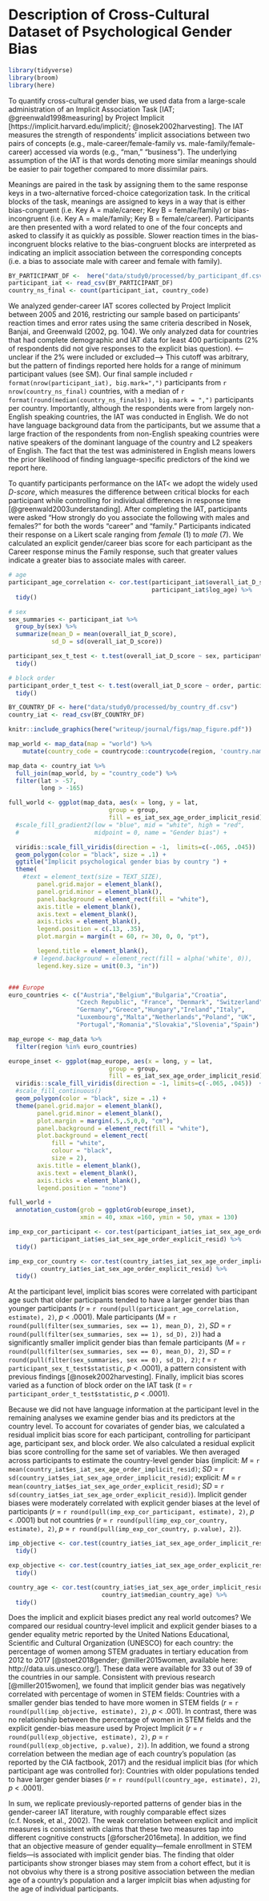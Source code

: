 # Description of Cross-Cultural Dataset of Psychological Gender Bias

```r
library(tidyverse)
library(broom)
library(here)
```

To quantify cross-cultural gender bias, we used data from a large-scale administration of an Implicit  Association Task [IAT; @greenwald1998measuring] by Project Implicit [https://implicit.harvard.edu/implicit/; @nosek2002harvesting]. The IAT measures the strength of respondents' implicit associations between two pairs of concepts (e.g., male-career/female-family vs. male-family/female-career) accessed via words (e.g., “man," “business”). The underlying assumption of the IAT  is that words denoting more similar meanings should be easier to pair together compared to more dissimilar pairs. 

Meanings are paired in the task by assigning them to the same response keys in a two-alternative forced-choice categorization task. In the critical blocks of the task, meanings are assigned to keys in a way that is either bias-congruent (i.e.\ Key A = male/career; Key B = female/family) or bias-incongruent (i.e.\ Key A = male/family; Key B = female/career). Participants are then presented with a word related to one of the four concepts and asked to classify it as quickly as possible. Slower reaction times in the bias-incongruent blocks relative to the bias-congruent blocks are interpreted as indicating an implicit association between the corresponding concepts (i.e.\ a bias to associate male with career and female with family).

<!-- Let's put in a link / cross-reference here to a list of the words used-->

```r
BY_PARTICIPANT_DF <-  here("data/study0/processed/by_participant_df.csv")
participant_iat <- read_csv(BY_PARTICIPANT_DF)
country_ns_final <- count(participant_iat, country_code)
```

We analyzed gender-career IAT scores collected by Project Implicit between 2005 and 2016, restricting our sample based on participants' reaction times and error rates using the same criteria described in Nosek, Banjai, and Greenwald (2002, pg.\ 104). We only analyzed data for countries that had complete demographic and IAT data for least 400 participants (2% of respondents did not give responses to the explicit bias question). 
<--unclear if the 2% were included or excluded-->
This cutoff was arbitrary, but the pattern of findings reported here holds for a range of minimum participant values (see SM). Our final sample included `r format(nrow(participant_iat), big.mark=",")` participants from `r nrow(country_ns_final)` countries, with a median of `r format(round(median(country_ns_final$n)), big.mark = ",")` participants per country. Importantly, although the respondents were from largely non-English speaking countries, the IAT was conducted in English. We do not have language background data from the participants, but we assume that a large fraction of the respondents from non-English speaking countries were native speakers of the dominant language of the country and L2 speakers of English. The fact that the test was administered in English means lowers the prior likelihood of finding language-specific predictors of the kind we report here. 

To quantify participants performance on the IAT< we adopt the widely used _D-score_, which measures the difference between critical blocks for each participant while controlling for  individual differences in response time [@greenwald2003understanding]. After completing the IAT, participants were asked "How strongly do you associate the following with males and females?" for both the words "career" and "family." Participants indicated their response on a Likert scale ranging from _female_ (1) to _male_ (7). We calculated an explicit gender/career bias score for each participant as the Career response minus the Family response, such that greater values indicate a greater bias to associate males with career. <!-- maybe had a reference here to a previous quantification of the explicit bias in this way, e.g., "as in REF"--> 

```r
# age
participant_age_correlation <- cor.test(participant_iat$overall_iat_D_score,
                                        participant_iat$log_age) %>%
  tidy()

# sex
sex_summaries <- participant_iat %>%
  group_by(sex) %>%
  summarize(mean_D = mean(overall_iat_D_score),
            sd_D = sd(overall_iat_D_score))

participant_sex_t_test <- t.test(overall_iat_D_score ~ sex, participant_iat) %>%
  tidy()

# block order
participant_order_t_test <- t.test(overall_iat_D_score ~ order, participant_iat) %>%
  tidy()
```

 

```r

BY_COUNTRY_DF <- here("data/study0/processed/by_country_df.csv")
country_iat <- read_csv(BY_COUNTRY_DF)

knitr::include_graphics(here("writeup/journal/figs/map_figure.pdf"))
```

```r
map_world <- map_data(map = "world") %>%
    mutate(country_code = countrycode::countrycode(region, 'country.name', 'iso2c'))

map_data <- country_iat %>%
  full_join(map_world, by = "country_code") %>%
  filter(lat > -57,
         long > -165)

full_world <- ggplot(map_data, aes(x = long, y = lat,
                            group = group,
                            fill = es_iat_sex_age_order_implicit_resid)) +
  #scale_fill_gradient2(low = "blue", mid = "white", high = "red",
  #                     midpoint = 0, name = "Gender bias") +

  viridis::scale_fill_viridis(direction = -1,  limits=c(-.065, .045))  +
  geom_polygon(color = "black", size = .1) +
  ggtitle("Implicit psychological gender bias by country ") +
  theme(
    #text = element_text(size = TEXT_SIZE),
        panel.grid.major = element_blank(),
        panel.grid.minor = element_blank(),
        panel.background = element_rect(fill = "white"),
        axis.title = element_blank(),
        axis.text = element_blank(),
        axis.ticks = element_blank(),
        legend.position = c(.13, .35),
        plot.margin = margin(t = 60, r= 30, 0, 0, "pt"),

        legend.title = element_blank(),
       # legend.background = element_rect(fill = alpha('white', 0)),
        legend.key.size = unit(0.3, "in"))


### Europe
euro_countries <- c("Austria","Belgium","Bulgaria","Croatia",
                   "Czech Republic", "France", "Denmark", "Switzerland",
                   "Germany","Greece","Hungary","Ireland","Italy",
                   "Luxembourg","Malta","Netherlands","Poland", "UK",
                   "Portugal","Romania","Slovakia","Slovenia","Spain")

map_europe <- map_data %>%
  filter(region %in% euro_countries)

europe_inset <- ggplot(map_europe, aes(x = long, y = lat,
                            group = group,
                            fill = es_iat_sex_age_order_implicit_resid)) +
  viridis::scale_fill_viridis(direction = -1, limits=c(-.065, .045))  +
  #scale_fill_continuous()
  geom_polygon(color = "black", size = .1) +
  theme(panel.grid.major = element_blank(),
        panel.grid.minor = element_blank(),
        plot.margin = margin(.5,.5,0,0, "cm"),
        panel.background = element_rect(fill = "white"),
        plot.background = element_rect(
            fill = "white",
            colour = "black",
            size = 2),
        axis.title = element_blank(),
        axis.text = element_blank(),
        axis.ticks = element_blank(),
        legend.position = "none")

full_world +
  annotation_custom(grob = ggplotGrob(europe_inset),
                    xmin = 40, xmax =160, ymin = 50, ymax = 130)
```

```r
imp_exp_cor_participant <- cor.test(participant_iat$es_iat_sex_age_order_implicit_resid,
         participant_iat$es_iat_sex_age_order_explicit_resid) %>%
  tidy()

imp_exp_cor_country <- cor.test(country_iat$es_iat_sex_age_order_implicit_resid,
         country_iat$es_iat_sex_age_order_explicit_resid) %>%
  tidy()
```


At the participant level, implicit bias scores were correlated with
participant age such that older participants tended to have a larger
gender bias than younger participants  (_r_ = `r round(pull(participant_age_correlation, estimate), 2)`, _p_ < .0001). Male participants (_M_ = `r round(pull(filter(sex_summaries, sex == 1), mean_D), 2)`, _SD_ = `r round(pull(filter(sex_summaries, sex == 1), sd_D), 2)`) had a significantly smaller implicit gender bias than female participants (_M_ = `r  round(pull(filter(sex_summaries, sex == 0), mean_D), 2)`, _SD_ = `r round(pull(filter(sex_summaries, sex == 0), sd_D), 2)`; _t_ = `r participant_sex_t_test$statistic`, _p_ < .0001), a pattern consistent with previous findings [@nosek2002harvesting]. Finally, implicit bias scores varied as a function of block order on the IAT task (_t_ = `r participant_order_t_test$statistic`, _p_ < .0001). 

Because we did not have language information at the participant level in the remaining analyses we examine gender bias and its predictors at the country level. To account for covariates of gender bias,  we calculated a residual implicit bias score for each participant, controlling for participant age, participant sex, and block order.
<!-- Significance of block order unclear.. it's not mentioned what it is --> 
 We also calculated a residual explicit bias score controlling for the same set of variables. We then averaged across participants to estimate the country-level gender bias  (implicit: _M_ = `r mean(country_iat$es_iat_sex_age_order_implicit_resid)`; _SD_ = `r sd(country_iat$es_iat_sex_age_order_implicit_resid)`; explicit: _M_ = `r mean(country_iat$es_iat_sex_age_order_explicit_resid)`; _SD_ = `r sd(country_iat$es_iat_sex_age_order_explicit_resid)`). Implicit gender biases were moderately correlated with explicit gender biases at the level of participants (_r_ = `r round(pull(imp_exp_cor_participant, estimate), 2)`, _p_ < .0001) but not countries (_r_ = `r round(pull(imp_exp_cor_country, estimate), 2)`, _p_ = `r round(pull(imp_exp_cor_country, p.value), 2)`). 

```r
imp_objective <- cor.test(country_iat$es_iat_sex_age_order_implicit_resid, country_iat$per_women_stem_2012_2017) %>%
  tidy()

exp_objective <- cor.test(country_iat$es_iat_sex_age_order_explicit_resid, country_iat$per_women_stem_2012_2017) %>%
  tidy()

country_age <- cor.test(country_iat$es_iat_sex_age_order_implicit_resid,
                          country_iat$median_country_age) %>%
  tidy()
```

Does the implicit and explicit biases predict any real world outcomes? We compared our residual country-level implicit and explicit gender biases to a gender equality metric reported by the United Nations Educational, Scientific and Cultural Organization (UNESCO) for each country: the percentage of women among STEM graduates in tertiary education from 2012 to 2017 [@stoet2018gender; @miller2015women, available here: http://data.uis.unesco.org/]. These data were available for 33 out of 39 of the countries in our sample. Consistent with previous research [@miller2015women], we found that implicit gender bias was negatively correlated with percentage of women in STEM fields: Countries with a smaller gender bias tended to have more women in STEM fields (_r_ = `r round(pull(imp_objective, estimate), 2)`, _p_ < .001). In contrast, there was no relationship between the percentage of women in STEM fields and the explicit gender-bias measure used by Project Implicit (_r_ = `r round(pull(exp_objective, estimate), 2)`, _p_ = `r round(pull(exp_objective, p.value), 2)`). In addition, we found a strong correlation between the median age of each country's population (as reported by the CIA factbook, 2017) and the residual implicit bias (for which participant age was controlled for): Countries with older populations tended to have larger gender biases (_r_ = `r round(pull(country_age, estimate), 2)`, _p_ < .0001). 
<!-- for this last analysis, this is controlling for participants' age?.. if not, please correct my edit to the next para -->

In sum, we replicate previously-reported patterns of gender bias in the gender-career IAT literature, with roughly comparable effect sizes (c.f.\ Nosek, et al., 2002). The weak correlation between explicit and implicit measures is consistent with claims that these two measures tap into different cognitive constructs [@forscher2016meta]. In addition, we find that an objective measure of gender equality---female enrollment in STEM fields---is associated with implicit gender bias. The finding that older participants show stronger biases may stem from a cohort effect, but it is not obvoius why there is a strong positive association between the median age of a country's population and a larger implciit bias when adjusting for the age of individual participants.
